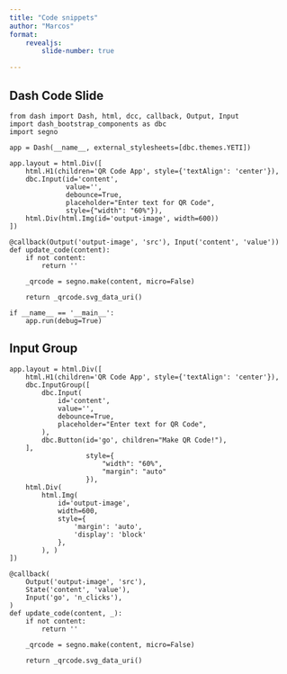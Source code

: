 ```yaml
---
title: "Code snippets"
author: "Marcos"
format:
    revealjs:
        slide-number: true

---
```



## Dash Code Slide

```.python
from dash import Dash, html, dcc, callback, Output, Input
import dash_bootstrap_components as dbc
import segno

app = Dash(__name__, external_stylesheets=[dbc.themes.YETI])

app.layout = html.Div([
    html.H1(children='QR Code App', style={'textAlign': 'center'}),
    dbc.Input(id='content',
              value='',
              debounce=True,
              placeholder="Enter text for QR Code",
              style={"width": "60%"}),
    html.Div(html.Img(id='output-image', width=600))
])

@callback(Output('output-image', 'src'), Input('content', 'value'))
def update_code(content):
    if not content:
        return ''

    _qrcode = segno.make(content, micro=False)

    return _qrcode.svg_data_uri()

if __name__ == '__main__':
    app.run(debug=True)

```


## Input Group

```.python
app.layout = html.Div([
    html.H1(children='QR Code App', style={'textAlign': 'center'}),
    dbc.InputGroup([
        dbc.Input(
            id='content',
            value='',
            debounce=True,
            placeholder="Enter text for QR Code",
        ),
        dbc.Button(id='go', children="Make QR Code!"),
    ],
                   style={
                       "width": "60%",
                       "margin": "auto"
                   }),
    html.Div(
        html.Img(
            id='output-image',
            width=600,
            style={
                'margin': 'auto',
                'display': 'block'
            },
        ), )
])

@callback(
    Output('output-image', 'src'),
    State('content', 'value'),
    Input('go', 'n_clicks'),
)
def update_code(content, _):
    if not content:
        return ''

    _qrcode = segno.make(content, micro=False)

    return _qrcode.svg_data_uri()

```